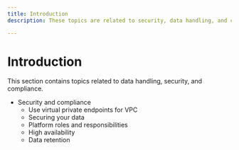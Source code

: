 ```yaml
---
title: Introduction
description: These topics are related to security, data handling, and compliance.

---
```


# Introduction

This section contains topics related to data handling, security, and compliance. 

* Security and compliance
    * Use virtual private endpoints for VPC
    * Securing your data
    * Platform roles and responsibilities
    * High availability
    * Data retention